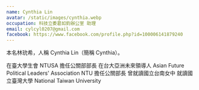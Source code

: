 ```yaml
---
name: Cynthia Lin
avatar: /static/images/cynthia.webp
occupation: 科技立委葛如鈞辦公室 助理
email: cylcyl0207@gmail.com
facebook: https://www.facebook.com/profile.php?id=100006141879240
---
```


本名林玧希，人稱 Cynthia Lin（簡稱 Cynthia）。

在臺大學生會 NTUSA 擔任公關部部長
在台大亞洲未來領導人 Asian Future Political Leaders' Association NTU 擔任公關部長
曾就讀國立台南女中
就讀國立臺灣大學 National Taiwan University
